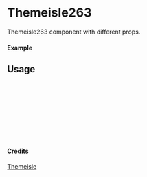 
<Meta of={Themeisle263} title="Themeisle/Themeisle263" />

# Themeisle263

Themeisle263 component with different props.

#### Example

<Canvas of={Themeisle263.Primary} />

## Usage

```ts
import { Themeisle263 } from "yadl-ui";

const Example = () => {
  return (
      <Themeisle263 />
  );
};

export default Example;
```

#### Credits
[Themeisle](https://themeisle.com/illustrations)
